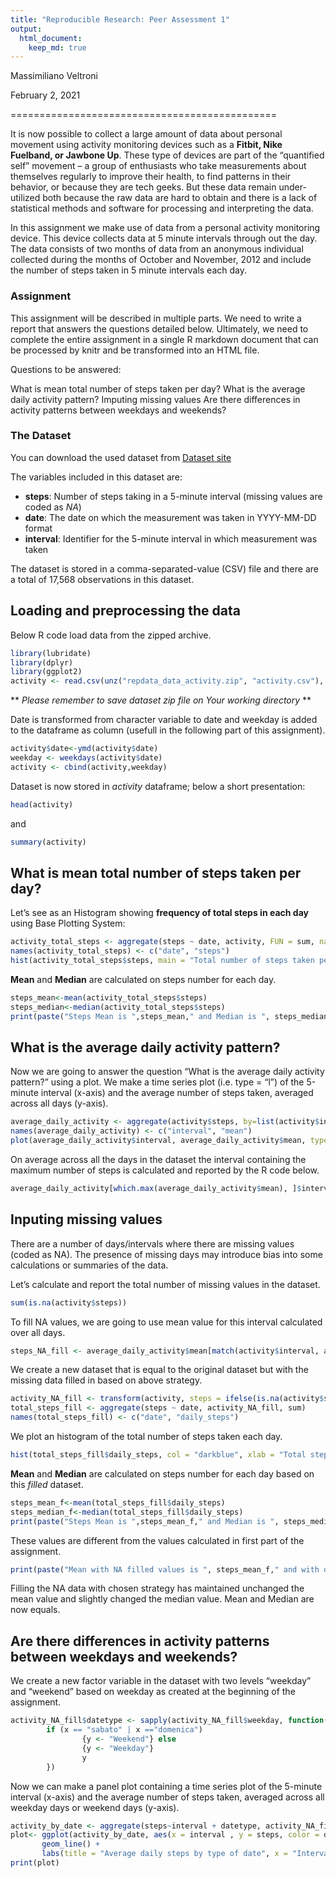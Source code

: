---
title: "Reproducible Research: Peer Assessment 1"
output: 
  html_document:
    keep_md: true
---

Massimiliano Veltroni  

February 2, 2021  

==============================================  

It is now possible to collect a large amount of data about personal movement using activity monitoring devices such as a **Fitbit, Nike Fuelband, or Jawbone Up**. These type of devices are part of the “quantified self” movement – a group of enthusiasts who take measurements about themselves regularly to improve their health, to find patterns in their behavior, or because they are tech geeks. But these data remain under-utilized both because the raw data are hard to obtain and there is a lack of statistical methods and software for processing and interpreting the data.

In this assignment we make use of data from a personal activity monitoring device. This device collects data at 5 minute intervals through out the day. The data consists of two months of data from an anonymous individual collected during the months of October and November, 2012 and include the number of steps taken in 5 minute intervals each day.

### Assignment
This assignment will be described in multiple parts. We need to write a report that answers the questions detailed below. Ultimately, we need to complete the entire assignment in a single R markdown document that can be processed by knitr and be transformed into an HTML file.

Questions to be answered:

What is mean total number of steps taken per day?
What is the average daily activity pattern?
Imputing missing values
Are there differences in activity patterns between weekdays and weekends?  

### The Dataset 
You can download the used dataset from [Dataset site](https:\\d396qusza40orc.cloudfront.net\repdata%2Fdata%2Factivity.zip)

The variables included in this dataset are:  

+ **steps**: Number of steps taking in a 5-minute interval (missing values are coded as *NA*)
+ **date**: The date on which the measurement was taken in YYYY-MM-DD format
+ **interval**: Identifier for the 5-minute interval in which measurement was taken

The dataset is stored in a comma-separated-value (CSV) file and there are a total of 17,568 observations in this dataset.

## Loading and preprocessing the data
Below R code load data from the zipped archive.

```{r, message=FALSE}
library(lubridate)
library(dplyr)
library(ggplot2)
activity <- read.csv(unz("repdata_data_activity.zip", "activity.csv"), header=T, sep=",")
```

** *Please remember to save dataset zip file on Your working directory* **

Date is transformed from character variable to date and weekday is added to the dataframe as column (usefull in the following part of this assignment).
```{r}
activity$date<-ymd(activity$date)
weekday <- weekdays(activity$date)
activity <- cbind(activity,weekday)
```

Dataset is now stored in *activity* dataframe; below a short presentation:
```{r}
head(activity)
```

and
```{r}
summary(activity)
```

## What is mean total number of steps taken per day?
Let's see as an Histogram showing **frequency of total steps in each day** using Base Plotting System:
```{r}
activity_total_steps <- aggregate(steps ~ date, activity, FUN = sum, na.rm = TRUE)
names(activity_total_steps) <- c("date", "steps")
hist(activity_total_steps$steps, main = "Total number of steps taken per day", xlab = "Total steps taken per day", col = "darkblue", ylim=c(0,25), breaks = seq(0,25000, by=1250))
```

**Mean** and **Median** are calculated on steps number for each day.
```{r}
steps_mean<-mean(activity_total_steps$steps)
steps_median<-median(activity_total_steps$steps)
print(paste("Steps Mean is ",steps_mean," and Median is ", steps_median))
```

## What is the average daily activity pattern?
Now we are going to answer the question "What is the average daily activity pattern?" using a plot. We make a time series plot (i.e. type = "l") of the 5-minute interval (x-axis) and the average number of steps taken, averaged across all days (y-axis).
```{r}
average_daily_activity <- aggregate(activity$steps, by=list(activity$interval), FUN=mean, na.rm=TRUE)
names(average_daily_activity) <- c("interval", "mean")
plot(average_daily_activity$interval, average_daily_activity$mean, type = "l", col="darkblue", lwd = 2, xlab="Interval", ylab="Average number of steps", main="Average number of steps per intervals")
```

On average across all the days in the dataset the interval containing the maximum number of steps is calculated and reported by the R code below.
```{r}
average_daily_activity[which.max(average_daily_activity$mean), ]$interval
```

## Inputing missing values
There are a number of days/intervals where there are missing values (coded as NA). The presence of missing days may introduce bias into some calculations or summaries of the data.

Let's calculate and report the total number of missing values in the dataset.

```{r}
sum(is.na(activity$steps))
```

To fill NA values, we are going to use mean value for this interval calculated over all days.

```{r}
steps_NA_fill <- average_daily_activity$mean[match(activity$interval, average_daily_activity$interval)]
```

We create a new dataset that is equal to the original dataset but with the missing data filled in based on above strategy.

```{r}
activity_NA_fill <- transform(activity, steps = ifelse(is.na(activity$steps), yes = steps_NA_fill, no = activity$steps))
total_steps_fill <- aggregate(steps ~ date, activity_NA_fill, sum)
names(total_steps_fill) <- c("date", "daily_steps")
```

We plot an histogram of the total number of steps taken each day.

```{r}
hist(total_steps_fill$daily_steps, col = "darkblue", xlab = "Total steps per day", ylim = c(0,25), main = "Total number of steps taken each day", breaks = seq(0,25000,by=1250))
```

**Mean** and **Median** are calculated on steps number for each day based on this *filled* dataset.
```{r}
steps_mean_f<-mean(total_steps_fill$daily_steps)
steps_median_f<-median(total_steps_fill$daily_steps)
print(paste("Steps Mean is ",steps_mean_f," and Median is ", steps_median_f))
```
These values are different from the values calculated in first part of the assignment. 
```{r}
print(paste("Mean with NA filled values is ", steps_mean_f," and with original values was ", steps_mean,".", "The difference is ", (steps_mean_f-steps_mean), ".","Median with NA filled values is ", steps_median_f," and with original values was ", steps_median,".", "The difference is ", (steps_median_f-steps_median)))
```

Filling the NA data with chosen strategy has maintained unchanged the mean value and slightly changed the median value. Mean and Median are now equals.

## Are there differences in activity patterns between weekdays and weekends?
We create a new factor variable in the dataset with two levels “weekday” and “weekend” based on weekday as created at the beginning of the assignment.

```{r}
activity_NA_fill$datetype <- sapply(activity_NA_fill$weekday, function(x) {
        if (x == "sabato" | x =="domenica") 
                {y <- "Weekend"} else 
                {y <- "Weekday"}
                y
        })
```
Now we can make a panel plot containing a time series plot of the 5-minute interval (x-axis) and the average number of steps taken, averaged across all weekday days or weekend days (y-axis). 

```{r}
activity_by_date <- aggregate(steps~interval + datetype, activity_NA_fill, mean, na.rm = TRUE)
plot<- ggplot(activity_by_date, aes(x = interval , y = steps, color = datetype)) +
       geom_line() +
       labs(title = "Average daily steps by type of date", x = "Interval", y = "Average number of steps",colour= "Date type") + facet_wrap(~datetype, ncol = 1, nrow=2)
print(plot)
```

